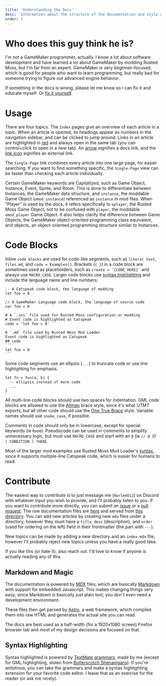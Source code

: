 ```yaml
---
title: 'Understanding the Docs'
desc: 'Information about the structure of the documentation and style guides.'
order: 5
---
```


# Who does this guy think he is?

I'm not a GameMaker programmer, actually. I know a lot about software development and have learned a lot about GameMaker by modding Rusted Moss, but I'm far from an expert. GameMaker is very beginner-focused, which is good for people who want to learn programming, but really bad for someone trying to figure out advanced engine behavior.

If something in the docs is wrong, please let me know so I can fix it and educate myself. Or [fix it yourself](#contribute).

# Usage

There are four topics. The `Index` pages give an overview of each article in a topic. When an article is opened, its headings appear as numbers in the navigation sidebar, and can be clicked to jump around. Links in an article are highlighted in [red](#usage) and always open in the same tab (you can control+click to open in a new tab). An [arrow](/rm-docs) signifies a docs link, and the [link icon](https://github.com/Harlem512/harlem512.github.io) signifies an external link.

The `Single-Page` link combines every article into one large page, for easier searching. If you want to find something specific, the `Single-Page` view can be faster than checking each article individually.

Certain GameMaker keywords are Capitalized, such as Game Object, Instance, Event, Sprite, and Room. This is done to differentiate between Instances, the GameMaker data structure, and `instance`, the moddable Game Object (`omod_instance`) referenced as `instance` in mod files. When "Player" is used by the docs, it refers specifically to `oplayer`, the Rusted Moss Game Object, not to be confused with `player`, the moddable `omod_player` Game Object. It also helps clarify the difference between Game Objects, the GameMaker object-oriented programming class equivalent, and objects, an object-oriented programming structure similar to Instances.

# Code Blocks

Inline `code blocks` are used for code-like segments, such as `literal text`, `files.md`, and `code = Examples()`. Brackets (`{ }`) in a code block are sometimes used as placeholders, such as `create = '{CODE_HERE}'` and always use `MACRO_CASE`. Larger code blocks use [syntax highlighting](#highlighting) and include the language name and line numbers:

```sp
-- A Catspeak code block, the language of modding
let foo = 0
```

```gml
// A GameMaker Language code block, the language of source code
var foo = 0
```

```mini
# A `.ini` file used for Rusted Moss configuration or modding
# Event code is highlighted as Catspeak
code = 'let foo = 0'
```

````rmml
A `.md` file used by Rusted Moss Mod Loader
Event code is highlighted as Catspeak
## code
```
let foo = 0
```
````

Some code segments use an ellipsis (`...`) to truncate code or use line highlighting for emphasis.

```sp {3}
let fn = fun(a, b) {
  -- ellipsis instead of more code
  ...
}
```

All multi-line code blocks should use two spaces for indentation. GML code blocks are allowed to use the [Allman](https://en.wikipedia.org/wiki/Indentation_style#Allman_style) brace style, since it's what UTMT exports, but all other code should use the [One True Brace](https://en.wikipedia.org/wiki/Indentation_style#One_True_Brace) style. Variable names should use `snake_case`, if possible.

Comments in code should only be in lowercase, except for special keywords (ie `Room`). Pseudocode can be used in comments to simplify unnecessary logic, but must use `MACRO_CASE` and start with an `@` (ie `// @ IF ( CONDITION ) THEN`).

Most of the larger mod examples use Rusted Moss Mod Loader's [syntax](/rm-docs/rmml/advanced#md), since it supports multiple-line Catspeak code, which is easier for humans to read.

# Contribute

The easiest way to contribute is to just message me (`Harlem512`) on Discord with whatever input you wish to provide, and I'll probably listen to you. If you want to contribute more directly, you can submit an [issue](https://github.com/Harlem512/harlem512.github.io/issues) or a [pull request](https://github.com/Harlem512/harlem512.github.io/pulls). The raw documentation files are [here](https://github.com/Harlem512/harlem512.github.io/tree/main/modDocs) and served from [this directory](https://github.com/Harlem512/harlem512.github.io/tree/main/src/pages/rm-docs). You can add new articles by creating new `mdx` files under a directory, however they must have a `title`, `desc` (description), and `order` (used for ordering on the left) field in their frontmatter (the part with `---`).

New topics can be made by adding a new directory and an `index.mdx` file, however I'll probably reject new topics unless you have a really good idea.

If you like this (or hate it), also reach out. I'd love to know if anyone is actually reading any of this.

## Markdown and Magic

The documentation is powered by [MDX](https://mdxjs.com/) files, which are basically [Markdown](https://en.wikipedia.org/wiki/Markdown) with support for embedded Javascript. This makes changing things very easy, since Markdown is basically just plain text; you don't even need a development environment.

These files then get parsed by [Astro](https://astro.build/), a web framework, which compiles them into raw HTML and generates the actual site you can read.

The docs are best used as a half-width (for a 1920x1080 screen) Firefox browser tab and most of my design decisions are focused on that.

## Syntax Highlighting

Syntax highlighted is powered by [TextMate grammars](https://macromates.com/manual/en/language_grammars), made by me (except for GML highlighting, stolen from [Butterscotch Shenanigans](https://github.com/bscotch/stitch/blob/7dbc23c13341713a566e357f41084132d4d3593a/packages/vscode/syntaxes/gml.tmLanguage.json)). If you're ambitious, you can take the grammars and make a syntax highlighting extension for your favorite code editor. I leave that as an exercise for the reader (or ask me nicely).
